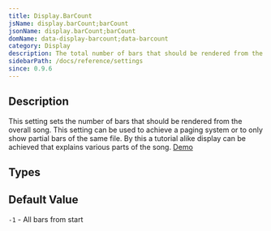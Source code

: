 ```yaml
---
title: Display.BarCount
jsName: display.barCount;barCount
jsonName: display.barCount;barCount
domName: data-display-barcount;data-barcount
category: Display
description: The total number of bars that should be rendered from the song. 
sidebarPath: /docs/reference/settings
since: 0.9.6
---
```



## Description

This setting sets the number of bars that should be rendered from the overall song. This setting can be used to 
achieve a paging system or to only show partial bars of the same file. By this a tutorial alike display can be achieved
that explains various parts of the song. [Demo](/docs/showcase/layouts)

<PropertyDescription metadata={metadata} />

## Types

<TypeTable>
    <TypeRow name="int" />
</TypeTable>

## Default Value

`-1` - All bars from start